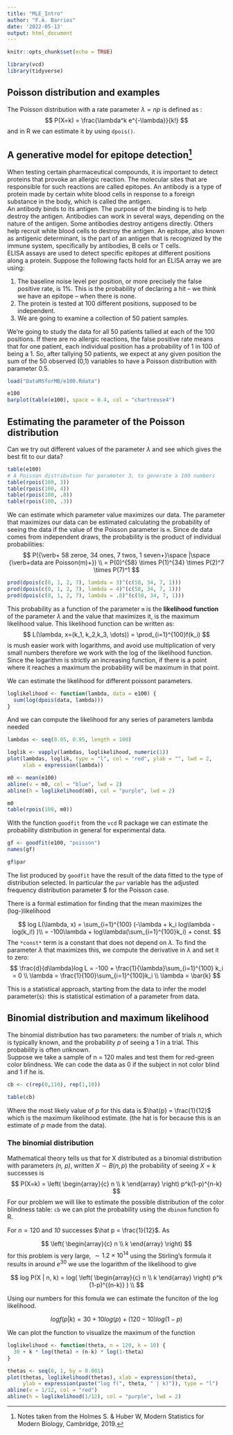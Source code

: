 ```yaml
---
title: "MLE_Intro"
author: "F.A. Barrios"
date: '2022-05-13'
output: html_document
---
```


```r
knitr::opts_chunk$set(echo = TRUE)
```

```r
library(vcd)
library(tidyverse)
```
## Poisson distribution and examples  

The Poisson distribution with a rate parameter $\lambda = np$ is defined as :
$$
P(X=k) = \frac{\lambda^k e^{-\lambda}}{k!}
$$
and in R we can estimate it by using `dpois()`.  

## A generative model for epitope detection[^1]

When testing certain pharmaceutical compounds, it is important to detect proteins that provoke an allergic reaction. The molecular sites that are responsible for such reactions are called epitopes. An antibody is a type of protein made by certain white blood cells in response to a foreign substance in the body, which is called the antigen.  
An antibody binds to its antigen. The purpose of the binding is to help destroy the antigen. Antibodies can work in several ways, depending on the nature of the antigen. Some antibodies destroy antigens directly. Others help recruit white blood cells to destroy the antigen. An epitope, also known as antigenic determinant, is the part of an antigen that is recognized by the immune system, specifically by antibodies, B cells or T cells.  
ELISA assays are used to detect specific epitopes at different positions along a protein. Suppose the following facts hold for an ELISA array we are using:  

1. The baseline noise level per position, or more precisely the false positive rate, is 1%. This is the probability of declaring a hit – we think we have an epitope – when there is none. 
2. The protein is tested at 100 different positions, supposed to be independent.  
3. We are going to examine a collection of 50 patient samples.

We’re going to study the data for all 50 patients tallied at each of the 100 positions. If there are no allergic reactions, the false positive rate means that for one patient, each individual position has a probability of 1 in 100 of being a 1. So, after tallying 50 patients, we expect at any given position the sum of the 50 observed (0,1) variables to have a Poisson distribution with parameter 0.5.  

[^1]: Notes taken from the Holmes S. & Huber W, Modern Statistics for Modern Biology, Cambridge, 2019.

```r
load("DataMSforMB/e100.Rdata")

e100
barplot(table(e100), space = 0.4, col = "chartreuse4")
```

## Estimating the parameter of the Poisson distribution  

Can we try out different values of the parameter $\lambda$ and see which gives the best fit to our data?

```r
table(e100)
# A Poisson distribution for parameter 3, to generate a 100 numbers
table(rpois(100, 3))
table(rpois(100, 4))
table(rpois(100, .8))
table(rpois(100, .3))
```

We can estimate which parameter value maximizes our data. The parameter that maximizes our data can be estimated calculating the probability of seeing the data if the value of the Poisson parameter is `m`. Since de data comes from independent draws, the probability is the product of individual probabilities:  
$$
P({\verb+ 58 zeroe, 34 ones, 7 twos, 1 seven+}\space |\space {\verb+data are Poisson(m)+}) \\
= P(0)^{58} \times P(1)^{34} \times P(2)^7 \times P(7)^1
$$
```r
prod(dpois(c(0, 1, 2, 7), lambda = 3)^(c(58, 34, 7, 1)))
prod(dpois(c(0, 1, 2, 7), lambda = 4)^(c(58, 34, 7, 1)))
prod(dpois(c(0, 1, 2, 7), lambda = .8)^(c(58, 34, 7, 1)))
```

This probability as a function of the parameter `m` is the **likelihood function** of the parameter $\lambda$ and the value that maximizes it, is the maximum likelihood value.
This likelihood function can be written as:
$$
L(\lambda, x=(k_1, k_2,k_3, \dots)) = \prod_{i=1}^{100}f(k_i)
$$
is mush easier work with logarithms, and avoid use multiplication of very small numbers therefore we work with the log of the likelihood function. Since the logarithm is strictly an increasing function, if there is a point where it reaches a maximum the probability will be maximum in that point.

We can estimate the likelihood for different poissont parameters.

```r
loglikelihood <- function(lambda, data = e100) {
  sum(log(dpois(data, lambda)))
}
```

And we can compute the likelihood for any series of parameters lambda needed  

```r
lambdas <- seq(0.05, 0.95, length = 100)

loglik <- vapply(lambdas, loglikelihood, numeric(1))
plot(lambdas, loglik, type = "l", col = "red", ylab = "", lwd = 2,
     xlab = expression(lambda))

m0 <- mean(e100)
abline(v = m0, col = "blue", lwd = 2)
abline(h = loglikelihood(m0), col = "purple", lwd = 2)

m0
table(rpois(100, m0))
```

With the function `goodfit` from the `vcd` R package we can estimate the probability distribution in general for experimental data.

```r
gf <- goodfit(e100, "poisson")
names(gf)

gf$par
```

The list produced by `goodfit` have the result of the data fitted to the type of distribution selected.  In particular the `par` variable has the adjusted frequency distribution parameter $\lambda\ for the Poisson case.  

There is a formal estimation for finding that the mean maximizes the (log-)likelihood  

$$
log L(\lambda, x) = \sum_{i=1}^{100} (-\lambda + k_i log\lambda - log(k_i!) )\\
                  = -100\lambda + log\lambda(\sum_{i=1}^{100}k_i) + const.
$$
The `*const*` term is a constant that does not depend on $\lambda$. To find the parameter $\lambda$ that maximizes this, we compute the derivative in $\lambda$ and set it to zero:
$$
\frac{d}{d\lambda}log L = -100 + \frac{1}{\lambda}\sum_{i=1}^{100} k_i = 0 \\
                     \lambda = \frac{1}{100}\sum_{i=1}^{100}k_i \\
                     \lambda = \bar{k}
$$

This is a statistical approach, starting from the data to infer the model parameter(s): this is statistical estimation of a parameter from data.  

## Binomial distribution and maximum likelihood  

The binomial distribution has two parameters: the number of trials *n*, which is typically known, and the probability *p* of seeing a 1 in a trial. This probability is often unknown.  
Suppose we take a sample of n = 120 males and test them for red-green color blindness. We can code the data as 0 if the subject in not color blind and 1 if he is.

```r
cb <- c(rep(0,110), rep(1,10))

table(cb)
```

Where the most likely value of *p* for this data is $\hat{p} = \frac{1}{12}$ which is the maximum likelihood estimate. (the hat is for because this is an estimate of *p* made from the data).   

### The binomial distribution  

Mathematical theory tells us that for X distributed as a binomial distribution with parameters *(n, p)*, written $X \sim B(n,p)$ the probability of seeing $X=k$ successes is
$$
P(X=k) = \left( \begin{array}{c} 
          n \\ k
          \end{array} \right) p^k(1-p)^{n-k}
$$
For our problem we will like to estimate the possible distribution of the color blindness table: `cb` we can plot the probability using the `dbinom` function fo R.

For $n=120$ and *10* successes $\hat p = \frac{1}{12}$.  As  

$$
\left( \begin{array}{c} 
          n \\ k
          \end{array} \right)
$$ 
for this problem is very large, $\sim 1.2\times 10^{14}$ using the Stirling's formula it results in around $e^{30}$ we use the logarithm of the likelihood to give

$$
log P(X | n, k) = log( \left( \begin{array}{c} 
          n \\ k
          \end{array} \right) p^k (1-p)^{(n-k)} ) \\
$$

Using our numbers for this fomula we can estimate the funciton of the log likelihood.  

$$
log f(p|k) = 30 + 10log(p) + (120 - 10)log(1-p)          
$$

We can plot the function to visualize the maximum of the function  


```r
loglikelihood <- function(theta, n = 120, k = 10) {
  30 + k * log(theta) + (n-k) * log(1-theta)
}

thetas <- seq(0, 1, by = 0.001)
plot(thetas, loglikelihood(thetas), xlab = expression(theta),
     ylab = expression(paste("log f(", theta, " | k)")), type = "l")
abline(v = 1/12, col = "red")
abline(h = loglikelihood(1/12), col = "purple", lwd = 2)
```
